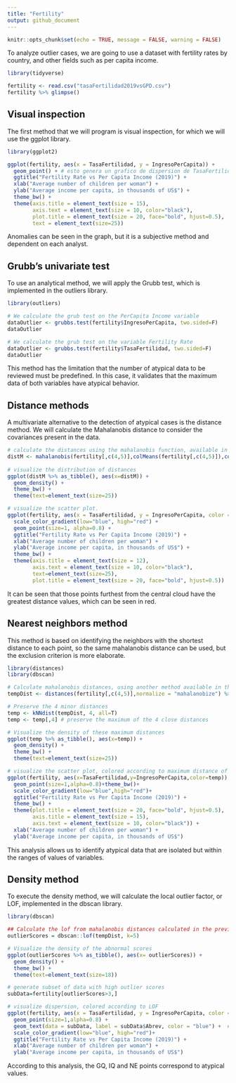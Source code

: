 ```yaml
---
title: "Fertility"
output: github_document
---
```


```r
knitr::opts_chunk$set(echo = TRUE, message = FALSE, warning = FALSE)
```

To analyze outlier cases, we are going to use a dataset with fertility rates by country, and other fields such as per capita income.

```r
library(tidyverse)
```

```r
fertility <- read.csv("tasaFertilidad2019vsGPD.csv")
fertility %>% glimpse()
```

## Visual inspection

The first method that we will program is visual inspection, for which we will use the ggplot library.

```r
library(ggplot2)

ggplot(fertility, aes(x = TasaFertilidad, y = IngresoPerCapita)) +
  geom_point() + # esto genera un grafico de dispersion de TasaFertilidad vs IngresoPerCapita
  ggtitle("Fertility Rate vs Per Capita Income (2019)") + 
  xlab("Average number of children per woman") + 
  ylab("Average income per capita, in thousands of US$") + 
  theme_bw() +
  theme(axis.title = element_text(size = 15),
        axis.text = element_text(size = 10, color="black"),
        plot.title = element_text(size = 20, face="bold", hjust=0.5),
        text = element_text(size=25))
```

Anomalies can be seen in the graph, but it is a subjective method and dependent on each analyst.

## Grubb's univariate test

To use an analytical method, we will apply the Grubb test, which is implemented in the outliers library.

```r
library(outliers)

# We calculate the grub test on the PerCapita Income variable
dataOutlier <- grubbs.test(fertility$IngresoPerCapita, two.sided=F)
dataOutlier

# We calculate the grub test on the variable Fertility Rate
dataOutlier <- grubbs.test(fertility$TasaFertilidad, two.sided=F)
dataOutlier
```

This method has the limitation that the number of atypical data to be reviewed must be predefined. In this case, it validates that the maximum data of both variables have atypical behavior.

## Distance methods

A multivariate alternative to the detection of atypical cases is the distance method. We will calculate the Mahalanobis distance to consider the covariances present in the data.

```r
# calculate the distances using the mahalanobis function, available in base R
distM <- mahalanobis(fertility[,c(4,5)],colMeans(fertility[,c(4,5)]),cov(fertility[,c(4,5)]))
 
# visualize the distribution of distances
ggplot(distM %>% as_tibble(), aes(x=distM)) +
  geom_density() +
  theme_bw() + 
  theme(text=element_text(size=25))

# visualize the scatter plot.
ggplot(fertility, aes(x = TasaFertilidad, y = IngresoPerCapita, color = distM)) +
  scale_color_gradient(low="blue", high="red") +
  geom_point(size=1, alpha=0.8) +
  ggtitle("Fertility Rate vs Per Capita Income (2019)") + 
  xlab("Average number of children per woman") + 
  ylab("Average income per capita, in thousands of US$") + 
  theme_bw() +
  theme(axis.title = element_text(size = 12),
        axis.text = element_text(size = 10, color="black"),
        text=element_text(size=25),
        plot.title = element_text(size = 20, face="bold", hjust=0.5))
```

It can be seen that those points furthest from the central cloud have the greatest distance values, which can be seen in red.

## Nearest neighbors method

This method is based on identifying the neighbors with the shortest distance to each point, so the same mahalanobis distance can be used, but the exclusion criterion is more elaborate.

```r
library(distances)
library(dbscan)

# Calculate mahalanobis distances, using another method available in the distances library
tempDist <- distances(fertility[,c(4,5)],normalize = "mahalanobize") %>% as.dist()

# Preserve the 4 minor distances
temp <- kNNdist(tempDist, 4, all=T)
temp <- temp[,4] # preserve the maximum of the 4 close distances

# Visualize the density of these maximum distances
ggplot(temp %>% as_tibble(), aes(x=temp)) +
  geom_density() +
  theme_bw() +
  theme(text=element_text(size=25))

# visualize the scatter plot, colored according to maximum distance of knn
ggplot(fertility, aes(x=TasaFertilidad,y=IngresoPerCapita,color=temp)) +
  geom_point(size=1,alpha=0.8)+theme_bw()+
  scale_color_gradient(low="blue",high="red")+
  ggtitle("Fertility Rate vs Per Capita Income (2019)") +  
  theme_bw() +
  theme(plot.title = element_text(size = 20, face="bold", hjust=0.5),
        axis.title = element_text(size = 15),
        axis.text = element_text(size = 10, color="black")) +
  xlab("Average number of children per woman") + 
  ylab("Average income per capita, in thousands of US$")
```

This analysis allows us to identify atypical data that are isolated but within the ranges of values of variables.

## Density method

To execute the density method, we will calculate the local outlier factor, or LOF, implemented in the dbscan library.

```r
library(dbscan)

## Calculate the lof from mahalanobis distances calculated in the previous step (tempDist)
outlierScores = dbscan::lof(tempDist, k=5)

# Visualize the density of the abnormal scores
ggplot(outlierScores %>% as_tibble(), aes(x= outlierScores)) + 
  geom_density() + 
  theme_bw() + 
  theme(text=element_text(size=18))

# generate subset of data with high outlier scores
subData=fertility[outlierScores>3,]

# visualize dispersion, colored according to LOF
ggplot(fertility, aes(x = TasaFertilidad, y = IngresoPerCapita, color = outlierScores)) +  
  geom_point(size=1,alpha=0.8) +
  geom_text(data = subData, label = subData$Abrev, color = "blue") +  # visualize the texts (Abrev) of atypical values
  scale_color_gradient(low="blue", high="red")+
  ggtitle("Fertility Rate vs Per Capita Income (2019)") +  
  xlab("Average number of children per woman") + 
  ylab("Average income per capita, in thousands of US$")
```

According to this analysis, the GQ, IQ and NE points correspond to atypical values.
